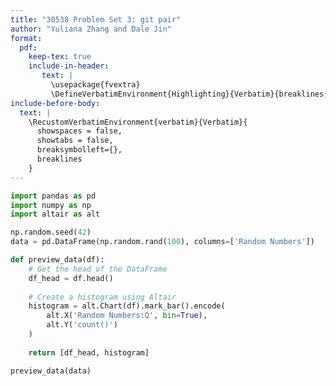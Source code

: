 ```yaml
---
title: "30538 Problem Set 3: git pair"
author: "Yuliana Zhang and Dale Jin"
format: 
  pdf:
    keep-tex: true
    include-in-header: 
       text: |
         \usepackage{fvextra}
         \DefineVerbatimEnvironment{Highlighting}{Verbatim}{breaklines,commandchars=\\\{\}}
include-before-body:
  text: |
    \RecustomVerbatimEnvironment{verbatim}{Verbatim}{
      showspaces = false,
      showtabs = false,
      breaksymbolleft={},
      breaklines
    }
---
```


```python
import pandas as pd
import numpy as np
import altair as alt

np.random.seed(42)
data = pd.DataFrame(np.random.rand(100), columns=['Random Numbers'])

def preview_data(df):
    # Get the head of the DataFrame
    df_head = df.head()
    
    # Create a histogram using Altair
    histogram = alt.Chart(df).mark_bar().encode(
        alt.X('Random Numbers:Q', bin=True),
        alt.Y('count()')
    )
    
    return [df_head, histogram]

preview_data(data)
```